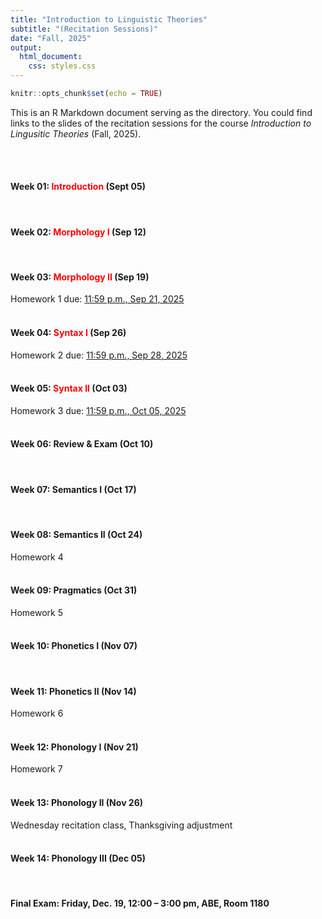 ```yaml
---
title: "Introduction to Linguistic Theories"
subtitle: "(Recitation Sessions)"
date: "Fall, 2025"
output:
  html_document:
    css: styles.css
---
```


```r
knitr::opts_chunk$set(echo = TRUE)
```

<style>
a {
  color: red;
  text-decoration: none;
}
a:hover {
  color: grey;
  text-decoration: underline;
}
</style>

This is an R Markdown document serving as the directory. You could find links to the slides of the recitation sessions for the course *Introduction to Lingusitic Theories* (Fall, 2025).

<br><br>

#### **Week 01**: [Introduction](https://merlinudinov.github.io/ling201recitation/20250905) (Sept 05)
<br>

#### **Week 02**: [Morphology I](https://merlinudinov.github.io/ling201recitation/20250912) (Sep 12)
<br>

#### **Week 03**: [Morphology II](https://merlinudinov.github.io/ling201recitation/20250919) (Sep 19)
Homework 1 due: <u>11:59 p.m., Sep 21, 2025</u>
<br><br>

#### **Week 04**: [Syntax I](https://merlinudinov.github.io/ling201recitation/20250926) (Sep 26)
Homework 2 due: <u>11:59 p.m., Sep 28, 2025</u>
<br><br>

#### **Week 05**: [Syntax II](https://merlinudinov.github.io/ling201recitation/20251003) (Oct 03)
Homework 3 due: <u>11:59 p.m., Oct 05, 2025</u>
<br><br>

#### **Week 06**: Review & Exam (Oct 10)
<br>

#### **Week 07**: Semantics I (Oct 17)
<br>

#### **Week 08**: Semantics II (Oct 24)
Homework 4
<br><br>

#### **Week 09**: Pragmatics (Oct 31)
Homework 5
<br><br>

#### **Week 10**: Phonetics I (Nov 07)
<br>

#### **Week 11**: Phonetics II (Nov 14)
Homework 6
<br><br>

#### **Week 12**: Phonology I (Nov 21)
Homework 7
<br><br>

#### **Week 13**: Phonology II (Nov 26)
Wednesday recitation class, Thanksgiving adjustment
<br><br>

#### **Week 14**: Phonology III (Dec 05)
<br>

#### **Final Exam**: Friday, Dec. 19, 12:00 – 3:00 pm, ABE, Room 1180